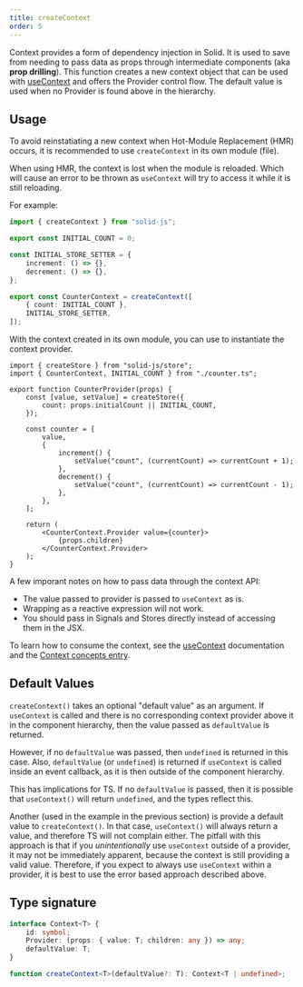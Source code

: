 ```yaml
---
title: createContext
order: 5
---
```


Context provides a form of dependency injection in Solid.
It is used to save from needing to pass data as props through intermediate components (aka **prop drilling**).
This function creates a new context object that can be used with [useContext](/reference/component-apis/use-context) and offers the Provider control flow.
The default value is used when no Provider is found above in the hierarchy.

## Usage

To avoid reinstatiating a new context when Hot-Module Replacement (HMR) occurs, it is recommended to use `createContext` in its own module (file).

<Callout type="danger" title="Hot-Module Replacement">

When using HMR, the context is lost when the module is reloaded. Which will cause an error to be thrown as `useContext` will try to access it while it is still reloading.

</Callout>

For example:

```ts title="/context/counter.ts"
import { createContext } from "solid-js";

export const INITIAL_COUNT = 0;

const INITIAL_STORE_SETTER = {
	increment: () => {},
	decrement: () => {},
};

export const CounterContext = createContext([
	{ count: INITIAL_COUNT },
	INITIAL_STORE_SETTER,
]);
```

With the context created in its own module, you can use to instantiate the context provider.

```tsx title="/context/counter-component.tsx"
import { createStore } from "solid-js/store";
import { CounterContext, INITIAL_COUNT } from "./counter.ts";

export function CounterProvider(props) {
	const [value, setValue] = createStore({
		count: props.initialCount || INITIAL_COUNT,
	});

	const counter = [
		value,
		{
			increment() {
				setValue("count", (currentCount) => currentCount + 1);
			},
			decrement() {
				setValue("count", (currentCount) => currentCount - 1);
			},
		},
	];

	return (
		<CounterContext.Provider value={counter}>
			{props.children}
		</CounterContext.Provider>
	);
}
```

A few imporant notes on how to pass data through the context API:

- The value passed to provider is passed to `useContext` as is.
- Wrapping as a reactive expression will not work.
- You should pass in Signals and Stores directly instead of accessing them in the JSX.

To learn how to consume the context, see the [useContext](/reference/component-apis/use-context) documentation and the [Context concepts entry](/concepts/context).

## Default Values

`createContext()` takes an optional "default value" as an argument.
If `useContext` is called and there is no corresponding context provider above it in the component hierarchy, then the value passed as `defaultValue` is returned.

However, if no `defaultValue` was passed, then `undefined` is returned in this case.
Also, `defaultValue` (or `undefined`) is returned if `useContext` is called inside an event callback, as it is then outside of the component hierarchy.

This has implications for TS.
If no `defaultValue` is passed, then it is possible that `useContext()` will return `undefined`, and the types reflect this.

Another (used in the example in the previous section) is provide a default value to `createContext()`.
In that case, `useContext()` will always return a value, and therefore TS will not complain either.
The pitfall with this approach is that if you _unintentionally_ use `useContext` outside of a provider, it may not be immediately apparent, because the context is still providing a valid value.
Therefore, if you expect to always use `useContext` within a provider, it is best to use the error based approach described above.

## Type signature

```ts
interface Context<T> {
	id: symbol;
	Provider: (props: { value: T; children: any }) => any;
	defaultValue: T;
}

function createContext<T>(defaultValue?: T): Context<T | undefined>;
```
